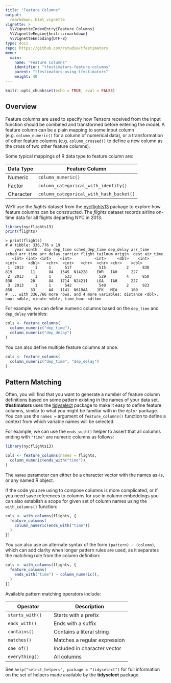 ```yaml
---
title: "Feature Columns"
output: 
  rmarkdown::html_vignette
vignette: >
  %\VignetteIndexEntry{Feature Columns}
  %\VignetteEngine{knitr::rmarkdown}
  %\VignetteEncoding{UTF-8}
type: docs
repo: https://github.com/rstudio/tfestimators
menu:
  main:
    name: "Feature Columns"
    identifier: "tfestimators-feature-columns"
    parent: "tfestimators-using-tfestimators"
    weight: 40
---
```



```r
knitr::opts_chunk$set(echo = TRUE, eval = FALSE)
```

## Overview

Feature columns are used to specify how Tensors received from the input function should be combined and transformed before entering the model. A feature column can be a plain mapping to some input column (e.g. `column_numeric()` for a column of numerical data), or a transformation of other feature columns (e.g. `column_crossed()` to define a new column as the cross of two other feature columns).

Some typical mappings of R data type to feature column are:

| Data Type  | Feature Column                          |
|------------|-----------------------------------------|
| Numeric    | `column_numeric()`                      |
| Factor     | `column_categorical_with_identity()`    |
| Character  | `column_categorical_with_hash_bucket()` |

We'll use the *flights* dataset from the [nycflights13](https://cran.r-project.org/package=nycflights13) package to explore how feature columns can be constructed. The *flights* dataset records airline on-time data for all flights departing NYC in 2013.

```r
library(nycflights13)
print(flights)
```

```
> print(flights)
# A tibble: 336,776 x 19
    year month   day dep_time sched_dep_time dep_delay arr_time sched_arr_time arr_delay carrier flight tailnum origin  dest air_time
   <int> <int> <int>    <int>          <int>     <dbl>    <int>          <int>     <dbl>   <chr>  <int>   <chr>  <chr> <chr>    <dbl>
 1  2013     1     1      517            515         2      830            819        11      UA   1545  N14228    EWR   IAH      227
 2  2013     1     1      533            529         4      850            830        20      UA   1714  N24211    LGA   IAH      227
 3  2013     1     1      542            540         2      923            850        33      AA   1141  N619AA    JFK   MIA      160
# ... with 336,766 more rows, and 4 more variables: distance <dbl>, hour <dbl>, minute <dbl>, time_hour <dttm>
```

For example, we can define numeric columns based on the `dep_time` and `dep_delay` variables:

```r
cols <- feature_columns(
  column_numeric("dep_time"),
  column_numeric("dep_delay")
)
```

You can also define multiple feature columns at once.

```r
cols <- feature_columns(
  column_numeric("dep_time", "dep_delay")
)
```


## Pattern Matching

Often, you will find that you want to generate a number of feature column definitions based on some pattern existing in the names of your data set. **tfestimators** uses the [tidyselect](https://github.com/tidyverse/tidyselect) package to make it easy to define feature columns, similar to what you might be familiar with in the `dplyr` package. You can use the `names = ` argument of `feature_columns()` function to define a context from which variable names will be selected.

For example, we can use the `ends_with()` helper to assert that all columns ending with `"time"` are numeric columns as follows:

```r
library(nycflights13)

cols <- feature_columns(names = flights,
  column_numeric(ends_with("time"))
)
```

The `names` parameter can either be a character vector with the names as-is, or any named R object.

If the code you are using to compose columns is more complicated, or if you need save references to columns for use in column embeddings you can also establish a scope for given set of column names using the `with_columns()` function:

```r
cols <- with_columns(flights, {
  feature_columns(
    column_numeric(ends_with("time"))
  )
})
```

You can also use an alternate syntax of the form `(pattern) ~ (column)`, which can add clarity when longer pattern rules are used, as it separates the matching rule from the column definition:

```r
cols <- with_columns(flights, {
  feature_columns(
    ends_with("time") ~ column_numeric(),
  )
})
```

Available pattern matching operators include:

| Operator | Description |
|---------------------------------------|----------------------------------------------------------------|
| `starts_with()`  | Starts with a prefix  |
| `ends_with()`  |  Ends with a suffix |
| `contains()`  |  Contains a literal string |
| `matches()`  | Matches a regular expression |
| `one_of()`  |  Included in character vector |
| `everything()`  | All columns |

See `help("select_helpers", package = "tidyselect")` for full information on the set of
helpers made available by the **tidyselect** package.



